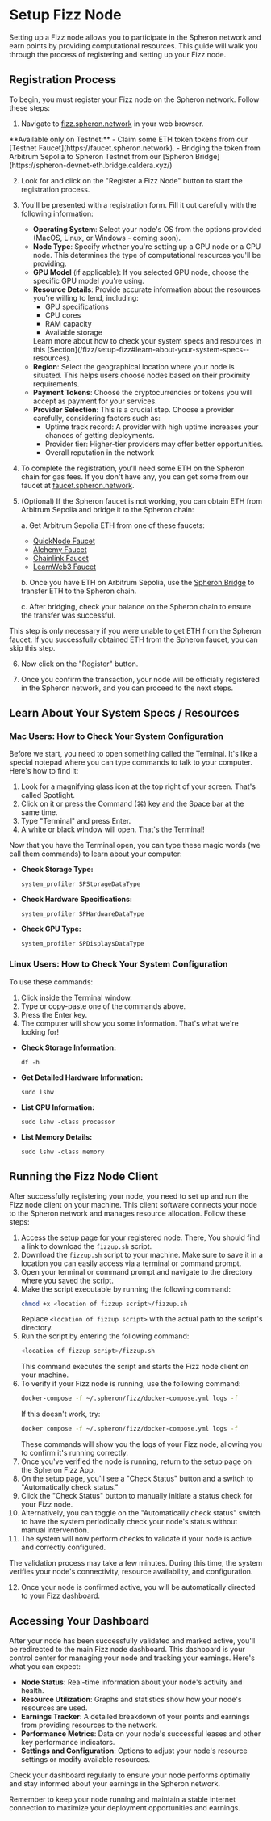 
# Setup Fizz Node

Setting up a Fizz node allows you to participate in the Spheron network and earn points by providing computational resources. This guide will walk you through the process of registering and setting up your Fizz node.

## Registration Process

To begin, you must register your Fizz node on the Spheron network. Follow these steps:

1. Navigate to [fizz.spheron.network](https://fizz.spheron.network) in your web browser.

<Callout type="info">
  **Available only on Testnet:** 
  - Claim some ETH token tokens from our [Testnet Faucet](https://faucet.spheron.network).
  - Bridging the token from Arbitrum Sepolia to Spheron Testnet from our [Spheron Bridge](https://spheron-devnet-eth.bridge.caldera.xyz/)
</Callout>

2. Look for and click on the "Register a Fizz Node" button to start the registration process.
3. You'll be presented with a registration form. Fill it out carefully with the following information:

   - **Operating System**: Select your node's OS from the options provided (MacOS, Linux, or Windows - coming soon).
   - **Node Type**: Specify whether you're setting up a GPU node or a CPU node. This determines the type of computational resources you'll be providing.
   - **GPU Model** (if applicable): If you selected GPU node, choose the specific GPU model you're using.
   - **Resource Details**: Provide accurate information about the resources you're willing to lend, including:
     - GPU specifications
     - CPU cores
     - RAM capacity
     - Available storage
      <Callout type="info">
        Learn more about how to check your system specs and resources in this [Section](/fizz/setup-fizz#learn-about-your-system-specs--resources).
      </Callout>
   - **Region**: Select the geographical location where your node is situated. This helps users choose nodes based on their proximity requirements.
   - **Payment Tokens**: Choose the cryptocurrencies or tokens you will accept as payment for your services.
   - **Provider Selection**: This is a crucial step. Choose a provider carefully, considering factors such as:
     - Uptime track record: A provider with high uptime increases your chances of getting deployments.
     - Provider tier: Higher-tier providers may offer better opportunities.
     - Overall reputation in the network

4. To complete the registration, you'll need some ETH on the Spheron chain for gas fees. If you don't have any, you can get some from our faucet at [faucet.spheron.network](https://faucet.spheron.network).

5. (Optional) If the Spheron faucet is not working, you can obtain ETH from Arbitrum Sepolia and bridge it to the Spheron chain:

   a. Get Arbitrum Sepolia ETH from one of these faucets:
      - [QuickNode Faucet](https://faucet.quicknode.com/arbitrum/sepolia)
      - [Alchemy Faucet](https://www.alchemy.com/faucets/arbitrum-sepolia)
      - [Chainlink Faucet](https://faucets.chain.link/arbitrum-sepolia)
      - [LearnWeb3 Faucet](https://learnweb3.io/faucets/arbitrum_sepolia/)

   b. Once you have ETH on Arbitrum Sepolia, use the [Spheron Bridge](https://spheron-devnet-eth.bridge.caldera.xyz/) to transfer ETH to the Spheron chain.

   c. After bridging, check your balance on the Spheron chain to ensure the transfer was successful.

<Callout type="info">
This step is only necessary if you were unable to get ETH from the Spheron faucet. If you successfully obtained ETH from the Spheron faucet, you can skip this step.
</Callout>

6. Now click on the "Register" button. 

7. Once you confirm the transaction, your node will be officially registered in the Spheron network, and you can proceed to the next steps.

## Learn About Your System Specs / Resources

### Mac Users: How to Check Your System Configuration

Before we start, you need to open something called the Terminal. It's like a special notepad where you can type commands to talk to your computer. Here's how to find it:

1. Look for a magnifying glass icon at the top right of your screen. That's called Spotlight.
2. Click on it or press the Command (⌘) key and the Space bar at the same time.
3. Type "Terminal" and press Enter.
4. A white or black window will open. That's the Terminal!

Now that you have the Terminal open, you can type these magic words (we call them commands) to learn about your computer:

- **Check Storage Type:**
   ```
   system_profiler SPStorageDataType
   ```

- **Check Hardware Specifications:**
   ```
   system_profiler SPHardwareDataType
   ```

- **Check GPU Type:**
   ```
   system_profiler SPDisplaysDataType
   ```


### Linux Users: How to Check Your System Configuration

To use these commands:
1. Click inside the Terminal window.
2. Type or copy-paste one of the commands above.
3. Press the Enter key.
4. The computer will show you some information. That's what we're looking for!

- **Check Storage Information:**
   ```
   df -h
   ```

- **Get Detailed Hardware Information:**
   ```
   sudo lshw
   ```

- **List CPU Information:**
   ```
   sudo lshw -class processor
   ```

- **List Memory Details:**
   ```
   sudo lshw -class memory
   ```

## Running the Fizz Node Client

After successfully registering your node, you need to set up and run the Fizz node client on your machine. This client software connects your node to the Spheron network and manages resource allocation. Follow these steps:

1. Access the setup page for your registered node. There, You should find a link to download the `fizzup.sh` script.
2. Download the `fizzup.sh` script to your machine. Make sure to save it in a location you can easily access via a terminal or command prompt.
3. Open your terminal or command prompt and navigate to the directory where you saved the script.
4. Make the script executable by running the following command:
   ```bash
   chmod +x <location of fizzup script>/fizzup.sh
   ```
   Replace `<location of fizzup script>` with the actual path to the script's directory.
5. Run the script by entering the following command:
   ```bash
   <location of fizzup script>/fizzup.sh
   ```
   This command executes the script and starts the Fizz node client on your machine.
6. To verify if your Fizz node is running, use the following command:
   ```bash
   docker-compose -f ~/.spheron/fizz/docker-compose.yml logs -f
   ```
   If this doesn't work, try:
   ```bash
   docker compose -f ~/.spheron/fizz/docker-compose.yml logs -f
   ```
   These commands will show you the logs of your Fizz node, allowing you to confirm it's running correctly.
7. Once you've verified the node is running, return to the setup page on the Spheron Fizz App.
8. On the setup page, you'll see a "Check Status" button and a switch to "Automatically check status."
9. Click the "Check Status" button to manually initiate a status check for your Fizz node.
10. Alternatively, you can toggle on the "Automatically check status" switch to have the system periodically check your node's status without manual intervention.
11. The system will now perform checks to validate if your node is active and correctly configured.

<Callout type="info">
  The validation process may take a few minutes. During this time, the system verifies your node's connectivity, resource availability, and configuration.
</Callout>

12. Once your node is confirmed active, you will be automatically directed to your Fizz dashboard.

## Accessing Your Dashboard

After your node has been successfully validated and marked active, you'll be redirected to the main Fizz node dashboard. This dashboard is your control center for managing your node and tracking your earnings. Here's what you can expect:

- **Node Status**: Real-time information about your node's activity and health.
- **Resource Utilization**: Graphs and statistics show how your node's resources are used.
- **Earnings Tracker**: A detailed breakdown of your points and earnings from providing resources to the network.
- **Performance Metrics**: Data on your node's successful leases and other key performance indicators.
- **Settings and Configuration**: Options to adjust your node's resource settings or modify available resources.

Check your dashboard regularly to ensure your node performs optimally and stay informed about your earnings in the Spheron network.

<Callout type="warning">
Remember to keep your node running and maintain a stable internet connection to maximize your deployment opportunities and earnings.
</Callout>

<Navigation name="Setup Fizz Node" />